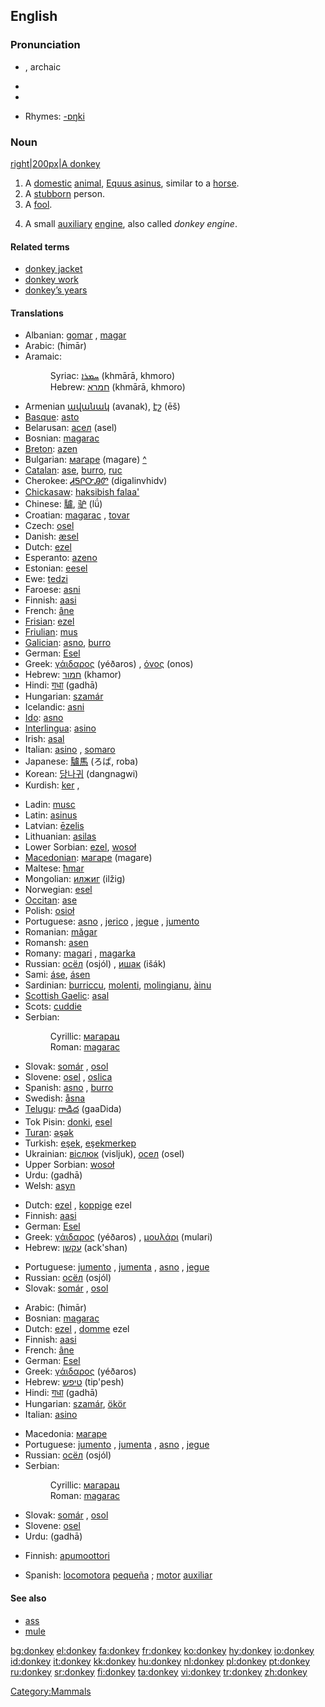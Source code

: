 ==English==

{{wikipedia}}

===Pronunciation===
*{{IPA2|'dɒŋki}}, archaic {{IPA2|'dʌŋki}}
*{{SAMPA|/'dQNkI/}}
*{{audio|en-us-donkey.ogg|Audio (US)}}

*Rhymes: [[Rhymes:English:-ɒŋki|-ɒŋki]]

===Noun===
[[image:Donkey 1 arp 750px.jpg|right|200px|A donkey]]
{{en-noun}}

#  A [[domestic]] [[animal]], [[Equus asinus]], similar to a [[horse]].
# A [[stubborn]] person.
# A [[fool]].
# {{nautical}} A small [[auxiliary]] [[engine]], also called ''donkey engine''.

====Related terms====
*[[donkey jacket]]
*[[donkey work]]
*[[donkey's years|donkey’s years]]

====Translations====
{{trans-top|a domestic animal}}
*Albanian: [[gomar]] {{m}}, [[magar]] {{m}}
*Arabic: {{ARchar|[[حمار]]}} (ħimār) {{m}}
*Aramaic:
*:Syriac: [[ܚܡܪܐ]] (khmārā, khmoro) {{c}}
*:Hebrew: [[חמרא]] (khmārā, khmoro) {{c}}
*Armenian [[ավանակ]] (avanak), [[էշ]] (ēš)
*[[Basque]]: [[asto]]
*Belarusan: [[асел]] (asel) {{m}}
*Bosnian: [[magarac]] {{m}}
*[[Breton]]: [[azen]]
*Bulgarian: [[магаре]] (magare) {{n}} [[:bg:магаре|^]]
*[[Catalan]]: [[ase]], [[burro]], [[ruc]]
*Cherokee: [[ᏗᎦᎵᏅᎯᏛ]] (digalinvhidv)
*[[Chickasaw]]: [[haksibish falaa']]
*Chinese: [[驢]], [[驴]] (lǘ)
*Croatian: [[magarac]] {{m}}, [[tovar]] {{m}}
*Czech: [[osel]] {{m}}
*Danish: [[æsel]] {{n}}
*Dutch: [[ezel]] {{m}}
*Esperanto: [[azeno]]
*Estonian: [[eesel]]
*Ewe: [[tedzi]] {{n}}
*Faroese: [[asni]]
*Finnish: [[aasi]]
*French: [[âne]] {{m}}
*[[Frisian]]: [[ezel]]
*[[Friulian]]: [[mus]]
*[[Galician]]: [[asno]], [[burro]]
*German: [[Esel]] {{m}}
*Greek: [[γάιδαρος]] (yéðaros) {{m}}, [[όνος]] (onos) {{m}}
*Hebrew: [[חמור]] (khamor) {{m}}
*Hindi: [[गधा]] (gadhā) {{m}}
*Hungarian: [[szamár]]
*Icelandic: [[asni]]
*[[Ido]]: [[asno]]
*[[Interlingua]]: [[asino]]
*Irish: [[asal]]
*Italian: [[asino]] {{m}}, [[somaro]] {{m}}
*Japanese: [[驢馬]] (ろば, roba)
*Korean: [[당나귀]] (dangnagwi)
*Kurdish: [[ker]] {{m}}, {{KUchar|[[که‌ر]]}}
{{trans-mid}}
*Ladin: [[musc]]
*Latin: [[asinus]] {{m}}
*Latvian: [[ēzelis]]
*Lithuanian: [[asilas]]
*Lower Sorbian: [[ezel]], [[wosoł]]
*[[Macedonian]]: [[магаре]] (magare) {{n}}
*Maltese: [[ħmar]]
*Mongolian: [[илжиг]] (ilžig)
*Norwegian: [[esel]] {{n}}
*[[Occitan]]: [[ase]]
*Polish: [[osioł]] {{m}}
*Portuguese: [[asno]] {{m}}, [[jerico]] {{m}}, [[jegue]] {{m}}, [[jumento]] {{m}}
*Romanian: [[măgar]]
*Romansh: [[asen]]
*Romany: [[magari]] {{m}}, [[magarka]] {{f}}
*Russian: [[осёл]] (osjól) {{m}}, [[ишак]] (išák) {{m}}
*Sami: [[áse]], [[ásen]]
*Sardinian: [[burriccu]], [[molenti]], [[molingianu]], [[àinu]]
*[[Scottish Gaelic]]: [[asal]] {{f}}
*Scots: [[cuddie]]
*Serbian:
*:Cyrillic: [[магарац]] {{m}}
*:Roman: [[magarac#Serbian|magarac]] {{m}}
*Slovak: [[somár]] {{m}}, [[osol]] {{m}}
*Slovene: [[osel]] {{m}}, [[oslica]] {{f}}
*Spanish: [[asno]] {{m}}, [[burro]] {{m}}
*Swedish: [[åsna]]
*[[Telugu]]: [[గాడిద]] (gaaDida)
*Tok Pisin: [[donki]], [[esel]]
*[[Turan]]: [[əşək]]
*Turkish: [[eşek]], [[eşekmerkep]]
*Ukrainian: [[віслюк]] (visljuk), [[осел]] (osel)
*Upper Sorbian: [[wosoł]]
*Urdu: {{URchar|[[گدھا]]}} (gadhā) {{m}}
*Welsh: [[asyn]]
{{trans-bottom}}

{{trans-top|a stubborn person}}
*Dutch: [[ezel]] {{m}}, [[koppige]] ezel {{m}}
*Finnish: [[aasi]]
*German: [[Esel]] {{m}}
*Greek: [[γάιδαρος]] (yéðaros) {{m}}, [[μουλάρι]] (mulari) {{n}}
*Hebrew: [[עקשן]] (ack'shan) {{m}}
{{trans-mid}}
*Portuguese: [[jumento]] {{m}}, [[jumenta]] {{f}}, [[asno]] {{m}}, [[jegue]] {{m}}
*Russian: [[осёл]] (osjól) {{m}}
*Slovak: [[somár]] {{m}}, [[osol]] {{m}}
{{trans-bottom}}

{{trans-top|a fool}}
*Arabic: {{ARchar|[[حمار]]}} (ħimār) {{m}}
*Bosnian: [[magarac]] {{m}}
*Dutch: [[ezel]] {{m}}, [[domme]] ezel {{m}}
*Finnish: [[aasi]]
*French: [[âne]] {{m}}
*German: [[Esel]] {{m}}
*Greek: [[γάιδαρος]] (yéðaros) {{m}}
*Hebrew: [[טיפש]] (tip'pesh) {{m}}
*Hindi: [[गधा]] (gadhā) {{m}}
*Hungarian: [[szamár]], [[ökör]]
*Italian: [[asino]] {{m}}
{{trans-mid}}
*Macedonia: [[магаре]] {{n}}
*Portuguese: [[jumento]] {{m}}, [[jumenta]] {{f}}, [[asno]] {{m}}, [[jegue]] {{m}}
*Russian: [[осёл]] (osjól) {{m}}
*Serbian:
*:Cyrillic: [[магарац]] {{m}}
*:Roman: [[magarac#Serbian|magarac]] {{m}}
*Slovak: [[somár]] {{m}}, [[osol]] {{m}}
*Slovene: [[osel]] {{m}}
*Urdu: {{URchar|[[گدھا]]}} (gadhā) {{m}}
{{trans-bottom}}

{{trans-top|a small auxiliary engine}}
*Finnish: [[apumoottori]]
{{trans-mid}}
*Spanish: [[locomotora]] [[pequeña]] {{f}}; [[motor]] [[auxiliar]] {{m}}
{{trans-bottom}}

====See also====
*[[ass]]
*[[mule]]

[[Category:Mammals]]

[[bg:donkey]]
[[el:donkey]]
[[fa:donkey]]
[[fr:donkey]]
[[ko:donkey]]
[[hy:donkey]]
[[io:donkey]]
[[id:donkey]]
[[it:donkey]]
[[kk:donkey]]
[[hu:donkey]]
[[nl:donkey]]
[[pl:donkey]]
[[pt:donkey]]
[[ru:donkey]]
[[sr:donkey]]
[[fi:donkey]]
[[ta:donkey]]
[[vi:donkey]]
[[tr:donkey]]
[[zh:donkey]]